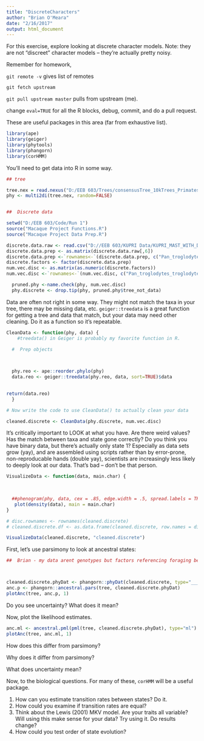 ---
title: "DiscreteCharacters"
author: "Brian O'Meara"
date: "2/16/2017"
output: html_document
---

For this exercise, explore looking at discrete character models. Note: they are not "discreet" character models -- they're actually pretty noisy.

Remember for homework, 

`git remote -v` gives list of remotes

`git fetch upstream`

`git pull upstream master` pulls from upstream (me).

change `eval=TRUE` for all the R blocks, debug, commit, and do a pull request.

These are useful packages in this area (far from exhaustive list).

```{r, eval=TRUE}
library(ape)
library(geiger)
library(phytools)
library(phangorn)
library(corHMM)
```

You'll need to get data into R in some way. 

```{r, eval=TRUE}
## tree

tree.nex = read.nexus("D:/EEB 603/Trees/consensusTree_10kTrees_Primates_Version3.nex")
phy <- multi2di(tree.nex, random=FALSE)


##  Discrete data

setwd("D:/EEB 603/Code/Run 1")
source("Macaque Project Functions.R")
source("Macaque Project Data Prep.R")

discrete.data.raw <- read.csv("D://EEB 603/KUPRI Data/KUPRI_MAST_WITH_DISC.csv", stringsAsFactors = FALSE)
discrete.data.prep <- as.matrix(discrete.data.raw[,6])
discrete.data.prep <-`rownames<-`(discrete.data.prep, c("Pan_troglodytes_troglodytes", "Gorilla_gorilla_gorilla", "Hylobates_lar", "Macaca_sylvanus","Macaca_thibetana", "Macaca_mulatta", "Macaca_fascicularis", "Macaca_fuscata", "Macaca_cyclopis", "Macaca_nemestrina", "Macaca_silenus", "Macaca_pagensis", "Macaca_nigra", "Macaca_maura", "Macaca_sinica", "Macaca_radiata", "Macaca_assamensis", "Macaca_arctoides","Papio_hamadryas", "Theropithecus_gelada", "Mandrillus_sphinx", "Cercocebus_torquatus", "Cercocebus_galeritus","Erythrocebus_patas","Cercopithecus_neglectus","Cercopithecus_campbelli","Cercopithecus_petaurista"))
discrete.factors <- factor(discrete.data.prep)
num.vec.disc <- as.matrix(as.numeric(discrete.factors))
num.vec.disc <-`rownames<-`(num.vec.disc, c("Pan_troglodytes_troglodytes", "Gorilla_gorilla_gorilla", "Hylobates_lar", "Macaca_sylvanus","Macaca_thibetana", "Macaca_mulatta", "Macaca_fascicularis", "Macaca_fuscata", "Macaca_cyclopis", "Macaca_nemestrina", "Macaca_silenus", "Macaca_pagensis", "Macaca_nigra", "Macaca_maura", "Macaca_sinica", "Macaca_radiata", "Macaca_assamensis", "Macaca_arctoides","Papio_hamadryas", "Theropithecus_gelada", "Mandrillus_sphinx", "Cercocebus_torquatus", "Cercocebus_galeritus","Erythrocebus_patas","Cercopithecus_neglectus","Cercopithecus_campbelli","Cercopithecus_petaurista"))

  pruned.phy <-name.check(phy, num.vec.disc)
  phy.discrete <- drop.tip(phy, pruned.phy$tree_not_data)


```

Data are often not right in some way. They might not match the taxa in your tree, there may be missing data, etc. `geiger::treedata` is a great function for getting a tree and data that match, but your data may need other cleaning. Do it as a function so it's repeatable.

```{r, eval=TRUE}
CleanData <- function(phy, data) {
	#treedata() in Geiger is probably my favorite function in R.

  #  Prep objects


  
  phy.reo <- ape::reorder.phylo(phy)
  data.reo <- geiger::treedata(phy.reo, data, sort=TRUE)$data
  

return(data.reo)
  }

# Now write the code to use CleanData() to actually clean your data

cleaned.discrete <- CleanData(phy.discrete, num.vec.disc)

```

It's critically important to LOOK at what you have. Are there weird values? Has the match between taxa and state gone correctly? Do you think you have binary data, but there's actually only state 1? Especially as data sets grow (yay), and are assembled using scripts rather than by error-prone, non-reproducable hands (double yay), scientists are increasingly less likely to deeply look at our data. That's bad -- don't be that person.

```{r, eval=TRUE}
VisualizeData <- function(data, main.char) {

  
  
  ##phenogram(phy, data, cex = .85, edge.width = .5, spread.labels = TRUE, fsize = .45)
   plot(density(data), main = main.char)
}

# disc.rownames <- rownames(cleaned.discrete)
# cleaned.discrete.df <- as.data.frame(cleaned.discrete, row.names = disc.rownames, stringsAsFactors = FALSE)

VisualizeData(cleaned.discrete, "cleaned.discrete")
```

First, let's use parsimony to look at ancestral states:

```{r, eval=FALSE}

##  Brian - my data arent genotypes but factors referencing foraging behaviors in primates, so this part got a bit muddled for me



cleaned.discrete.phyDat <- phangorn::phyDat(cleaned.discrete, type="______________") #phyDat is a data format used by phangorn
anc.p <- phangorn::ancestral.pars(tree, cleaned.discrete.phyDat)
plotAnc(tree, anc.p, 1)
```

Do you see uncertainty? What does it mean?

Now, plot the likelihood estimates. 

```{r, eval=FALSE}
anc.ml <- ancestral.pml(pml(tree, cleaned.discrete.phyDat), type="ml")
plotAnc(tree, anc.ml, 1)
```

How does this differ from parsimony? 

Why does it differ from parsimony?

What does uncertainty mean?

Now, to the biological questions. For many of these, `corHMM` will be a useful package.

1. How can you estimate transition rates between states? Do it.
2. How could you examine if transition rates are equal?
3. Think about the Lewis (2001) MKV model. Are your traits all variable? Will using this make sense for your data? Try using it. Do results change?
4. How could you test order of state evolution?